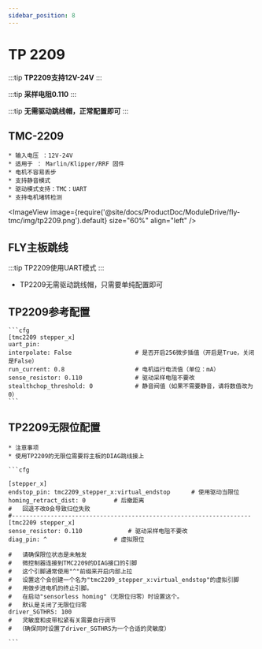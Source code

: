 ```yaml
---
sidebar_position: 8
---
```



# TP 2209

:::tip
**TP2209支持12V-24V**
:::

:::tip
 **采样电阻0.110**
:::

:::tip
**无需驱动跳线帽，正常配置即可**
:::

## TMC-2209

    * 输入电压 ：12V-24V
    * 适用于 ： Marlin/Klipper/RRF 固件
    * 电机不容易丢步
    * 支持静音模式
    * 驱动模式支持：TMC：UART
    * 支持电机堵转检测

<ImageView image={require('@site/docs/ProductDoc/ModuleDrive/fly-tmc/img/tp2209.png').default} size="60%" align="left" />


## FLY主板跳线

:::tip
TP2209使用UART模式
:::

* TP2209无需驱动跳线帽，只需要单纯配置即可

## TP2209参考配置

    ```cfg
    [tmc2209 stepper_x]
    uart_pin: 
    interpolate: False                  # 是否开启256微步插值（开启是True，关闭是False）
    run_current: 0.8                    # 电机运行电流值（单位：mA）
    sense_resistor: 0.110               # 驱动采样电阻不要改
    stealthchop_threshold: 0            # 静音阀值（如果不需要静音，请将数值改为0）
    ```

## TP2209无限位配置

    * 注意事项
    * 使用TP2209的无限位需要将主板的DIAG跳线接上

    ```cfg

    [stepper_x]
    endstop_pin: tmc2209_stepper_x:virtual_endstop      # 使用驱动当限位
    homing_retract_dist: 0        # 后撤距离
    #   回退不改0会导致归位失败
    #--------------------------------------------------------------------
    [tmc2209 stepper_x]
    sense_resistor: 0.110             # 驱动采样电阻不要改
    diag_pin: ^                   # 虚拟限位

    #   请确保限位状态是未触发
    #   微控制器连接到TMC2209的DIAG接口的引脚
    #   这个引脚通常使用"^"前缀来开启内部上拉
    #   设置这个会创建一个名为"tmc2209_stepper_x:virtual_endstop"的虚拟引脚
    #   用做步进电机的终止引脚。
    #   在启动"sensorless homing"（无限位归零）时设置这个。
    #   默认是关闭了无限位归零
    driver_SGTHRS: 100
    #   灵敏度和皮带松紧有关需要自行调节
    #  （确保同时设置了driver_SGTHRS为一个合适的灵敏度）

    ```
